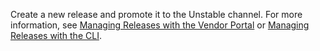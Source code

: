Create a new release and promote it to the Unstable channel. For more information, see [Managing Releases with the Vendor Portal](releases-creating-releases) or [Managing Releases with the CLI](releases-creating-cli).